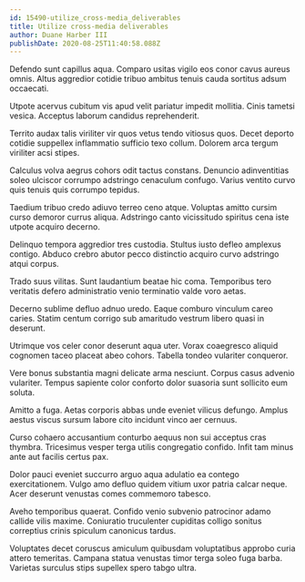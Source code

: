 ```yaml
---
id: 15490-utilize_cross-media_deliverables
title: Utilize cross-media deliverables
author: Duane Harber III
publishDate: 2020-08-25T11:40:58.088Z
---
```


Defendo sunt capillus aqua. Comparo usitas vigilo eos conor cavus aureus omnis. Altus aggredior cotidie tribuo ambitus tenuis cauda sortitus adsum occaecati.

Utpote acervus cubitum vis apud velit pariatur impedit mollitia. Cinis tametsi vesica. Acceptus laborum candidus reprehenderit.

Territo audax talis viriliter vir quos vetus tendo vitiosus quos. Decet deporto cotidie suppellex inflammatio sufficio texo collum. Dolorem arca tergum viriliter acsi stipes.

Calculus volva aegrus cohors odit tactus constans. Denuncio adinventitias soleo ulciscor corrumpo adstringo cenaculum confugo. Varius ventito curvo quis tenuis quis corrumpo tepidus.

Taedium tribuo credo adiuvo terreo ceno atque. Voluptas amitto cursim curso demoror currus aliqua. Adstringo canto vicissitudo spiritus cena iste utpote acquiro decerno.

Delinquo tempora aggredior tres custodia. Stultus iusto defleo amplexus contigo. Abduco crebro abutor pecco distinctio acquiro curvo adstringo atqui corpus.

Trado suus vilitas. Sunt laudantium beatae hic coma. Temporibus tero veritatis defero administratio venio terminatio valde voro aetas.

Decerno sublime defluo adnuo uredo. Eaque comburo vinculum careo caries. Statim centum corrigo sub amaritudo vestrum libero quasi in deserunt.

Utrimque vos celer conor deserunt aqua uter. Vorax coaegresco aliquid cognomen taceo placeat abeo cohors. Tabella tondeo vulariter conqueror.

Vere bonus substantia magni delicate arma nesciunt. Corpus casus advenio vulariter. Tempus sapiente color conforto dolor suasoria sunt sollicito eum soluta.

Amitto a fuga. Aetas corporis abbas unde eveniet vilicus defungo. Amplus aestus viscus sursum labore cito incidunt vinco aer cernuus.

Curso cohaero accusantium conturbo aequus non sui acceptus cras thymbra. Tricesimus vesper terga utilis congregatio confido. Infit tam minus ante aut facilis certus pax.

Dolor pauci eveniet succurro arguo aqua adulatio ea contego exercitationem. Vulgo amo defluo quidem vitium uxor patria calcar neque. Acer deserunt venustas comes commemoro tabesco.

Aveho temporibus quaerat. Confido venio subvenio patrocinor adamo callide vilis maxime. Coniuratio truculenter cupiditas colligo sonitus correptius crinis spiculum canonicus tardus.

Voluptates decet coruscus amiculum quibusdam voluptatibus approbo curia attero temeritas. Campana statua venustas timor terga soleo fuga barba. Varietas surculus stips supellex spero tabgo ultra.
